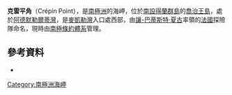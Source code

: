 {{Coord|62|6|S|58|29|W|source:GNIS|display=title}}

'''克雷平角'''（Crépin Point），是[[南極洲|南極洲]]的海岬，位於[[南設得蘭群島|南設得蘭群島]]的[[喬治王島|喬治王島]]，處於[[阿德默勒爾蒂灣_(南設得蘭群島)|阿德默勒爾蒂灣]]，是[[麥凱勒灣|麥凱勒灣]]入口處西部，由[[讓-巴蒂斯特·夏古|讓-巴蒂斯特·夏古]]率領的[[法國|法國]]探險隊命名，現時由[[南極條約體系|南極條約體系]]管理。

==參考資料==
* {{usgs-gazetteer|id=3296|name=Crépin Point}}

{{Antarctica-geo-stub}}
[[Category:南極洲海岬|Category:南極洲海岬]]